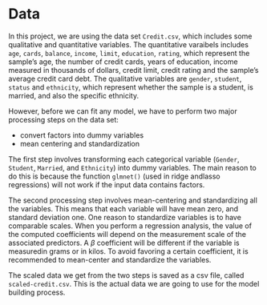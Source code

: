 # Data

In this project, we are using the data set `Credit.csv`, which includes some qualitative and quantitative variables. The quantitative varaibels includes `age`, `cards`, `balance`, `income`, `limit`, `education`, `rating`, which represent the sample's age, the number of credit cards, years of education, income measured in thousands of dollars, credit limit, credit rating and the sample's average credit card debt. The qualitative variables are `gender`, `student`, `status` and `ethnicity`, which represent whether the sample is a student, is married, and also the specific ethnicity.

However, before we can fit any model, we have to perform two major processing steps on the data set:

- convert factors into dummy variables
- mean centering and standardization

The first step involves transforming each categorical variable 
(`Gender`, `Student`, `Married`, and `Ethnicity`) into dummy variables. The main reason to do this is because the function `glmnet()` (used in ridge andlasso regressions) will not work if the input data contains factors.

The second processing step involves mean-centering and standardizing all the variables. This means that each variable will have mean zero, and standard deviation one. One reason to standardize variables is to have comparable scales. When you perform a regression analysis, the value of the computed coefficients will depend on the measurement scale of the associated predictors. A $\beta$ coefficient will be different if the variable is measuredin grams or in kilos. To avoid favoring a certain coefficient, it is recommended to mean-center and standardize the variables.

The scaled data we get from the two steps is saved as a csv file, called `scaled-credit.csv`. This is the actual data we are going to use for the model building process.